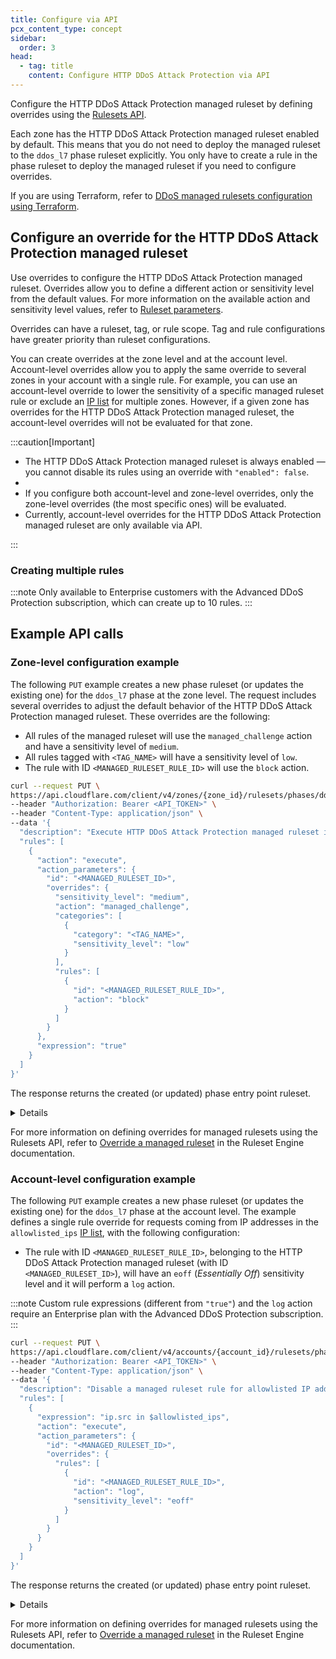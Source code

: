 ```yaml
---
title: Configure via API
pcx_content_type: concept
sidebar:
  order: 3
head:
  - tag: title
    content: Configure HTTP DDoS Attack Protection via API
---
```



Configure the HTTP DDoS Attack Protection managed ruleset by defining overrides using the [Rulesets API](/ruleset-engine/rulesets-api/).

Each zone has the HTTP DDoS Attack Protection managed ruleset enabled by default. This means that you do not need to deploy the managed ruleset to the `ddos_l7` phase ruleset explicitly. You only have to create a rule in the phase ruleset to deploy the managed ruleset if you need to configure overrides.

If you are using Terraform, refer to [DDoS managed rulesets configuration using Terraform](/terraform/additional-configurations/ddos-managed-rulesets/#example-configure-http-ddos-attack-protection).

## Configure an override for the HTTP DDoS Attack Protection managed ruleset

Use overrides to configure the HTTP DDoS Attack Protection managed ruleset. Overrides allow you to define a different action or sensitivity level from the default values. For more information on the available action and sensitivity level values, refer to [Ruleset parameters](/ddos-protection/managed-rulesets/http/override-parameters/).

Overrides can have a ruleset, tag, or rule scope. Tag and rule configurations have greater priority than ruleset configurations.

You can create overrides at the zone level and at the account level. Account-level overrides allow you to apply the same override to several zones in your account with a single rule. For example, you can use an account-level override to lower the sensitivity of a specific managed ruleset rule or exclude an [IP list](/waf/tools/lists/custom-lists/#ip-lists) for multiple zones. However, if a given zone has overrides for the HTTP DDoS Attack Protection managed ruleset, the account-level overrides will not be evaluated for that zone.

:::caution[Important]

- The HTTP DDoS Attack Protection managed ruleset is always enabled — you cannot disable its rules using an override with `"enabled": false`.
- <Render file="managed-rulesets/read-only-rules-note" />
- If you configure both account-level and zone-level overrides, only the zone-level overrides (the most specific ones) will be evaluated.
- Currently, account-level overrides for the HTTP DDoS Attack Protection managed ruleset are only available via API.

:::

### Creating multiple rules

:::note
Only available to Enterprise customers with the Advanced DDoS Protection subscription, which can create up to 10 rules.
:::

<Render file="managed-rulesets/evaluation-behavior" />

## Example API calls

### Zone-level configuration example

The following `PUT` example creates a new phase ruleset (or updates the existing one) for the `ddos_l7` phase at the zone level. The request includes several overrides to adjust the default behavior of the HTTP DDoS Attack Protection managed ruleset. These overrides are the following:

- All rules of the managed ruleset will use the `managed_challenge` action and have a sensitivity level of `medium`.
- All rules tagged with `<TAG_NAME>` will have a sensitivity level of `low`.
- The rule with ID `<MANAGED_RULESET_RULE_ID>` will use the `block` action.

```bash title="Request"
curl --request PUT \
https://api.cloudflare.com/client/v4/zones/{zone_id}/rulesets/phases/ddos_l7/entrypoint \
--header "Authorization: Bearer <API_TOKEN>" \
--header "Content-Type: application/json" \
--data '{
  "description": "Execute HTTP DDoS Attack Protection managed ruleset in the zone-level phase entry point ruleset",
  "rules": [
    {
      "action": "execute",
      "action_parameters": {
        "id": "<MANAGED_RULESET_ID>",
        "overrides": {
          "sensitivity_level": "medium",
          "action": "managed_challenge",
          "categories": [
            {
              "category": "<TAG_NAME>",
              "sensitivity_level": "low"
            }
          ],
          "rules": [
            {
              "id": "<MANAGED_RULESET_RULE_ID>",
              "action": "block"
            }
          ]
        }
      },
      "expression": "true"
    }
  ]
}'
```

The response returns the created (or updated) phase entry point ruleset.

<Details header="Response">

```json
{
	"result": {
		"id": "<PHASE_ENTRY_POINT_RULESET_ID>",
		"name": "default",
		"description": "Execute HTTP DDoS Attack Protection managed ruleset in the zone-level phase entry point ruleset",
		"kind": "zone",
		"version": "1",
		"rules": [
			{
				"id": "<RULE_ID>",
				"version": "1",
				"action": "execute",
				"action_parameters": {
					"id": "<MANAGED_RULESET_ID>",
					"version": "latest",
					"overrides": {
						"action": "managed_challenge",
						"categories": [
							{
								"category": "<TAG_NAME>",
								"sensitivity_level": "low"
							}
						],
						"rules": [
							{
								"id": "<MANAGED_RULESET_RULE_ID>",
								"action": "block"
							}
						],
						"sensitivity_level": "medium"
					}
				},
				"expression": "true",
				"last_updated": "2021-06-16T04:14:47.977741Z",
				"ref": "<RULE_REF>",
				"enabled": true
			}
		],
		"last_updated": "2021-06-16T04:14:47.977741Z",
		"phase": "ddos_l7"
	}
}
```

</Details>

For more information on defining overrides for managed rulesets using the Rulesets API, refer to [Override a managed ruleset](/ruleset-engine/managed-rulesets/override-managed-ruleset/) in the Ruleset Engine documentation.

### Account-level configuration example

The following `PUT` example creates a new phase ruleset (or updates the existing one) for the `ddos_l7` phase at the account level. The example defines a single rule override for requests coming from IP addresses in the `allowlisted_ips` [IP list](/waf/tools/lists/custom-lists/#ip-lists), with the following configuration:

- The rule with ID `<MANAGED_RULESET_RULE_ID>`, belonging to the HTTP DDoS Attack Protection managed ruleset (with ID `<MANAGED_RULESET_ID>`), will have an `eoff` (_Essentially Off_) sensitivity level and it will perform a `log` action.

:::note
Custom rule expressions (different from `"true"`) and the `log` action require an Enterprise plan with the Advanced DDoS Protection subscription.
:::

```bash title="Request"
curl --request PUT \
https://api.cloudflare.com/client/v4/accounts/{account_id}/rulesets/phases/ddos_l7/entrypoint \
--header "Authorization: Bearer <API_TOKEN>" \
--header "Content-Type: application/json" \
--data '{
  "description": "Disable a managed ruleset rule for allowlisted IP addresses",
  "rules": [
    {
      "expression": "ip.src in $allowlisted_ips",
      "action": "execute",
      "action_parameters": {
        "id": "<MANAGED_RULESET_ID>",
        "overrides": {
          "rules": [
            {
              "id": "<MANAGED_RULESET_RULE_ID>",
              "action": "log",
              "sensitivity_level": "eoff"
            }
          ]
        }
      }
    }
  ]
}'
```

The response returns the created (or updated) phase entry point ruleset.

<Details header="Response">

```json
{
	"result": {
		"id": "<PHASE_ENTRY_POINT_RULESET_ID>",
		"name": "default",
		"description": "Disable a managed ruleset rule for allowlisted IP addresses",
		"kind": "root",
		"version": "1",
		"rules": [
			{
				"id": "<RULE_ID>",
				"version": "1",
				"action": "execute",
				"action_parameters": {
					"id": "<MANAGED_RULESET_ID>",
					"version": "latest",
					"overrides": {
						"rules": [
							{
								"id": "<MANAGED_RULESET_RULE_ID>",
								"action": "log",
								"sensitivity_level": "eoff"
							}
						]
					}
				},
				"expression": "ip.src in $allowlisted_ips",
				"last_updated": "2022-10-16T04:14:47.977741Z",
				"ref": "<RULE_REF>",
				"enabled": true
			}
		],
		"last_updated": "2022-10-16T04:14:47.977741Z",
		"phase": "ddos_l7"
	}
}
```

</Details>

For more information on defining overrides for managed rulesets using the Rulesets API, refer to [Override a managed ruleset](/ruleset-engine/managed-rulesets/override-managed-ruleset/) in the Ruleset Engine documentation.
